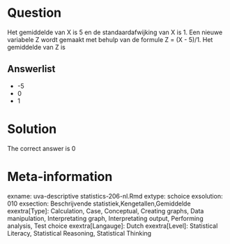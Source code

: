 Question
========

Het gemiddelde van X is 5 en de standaardafwijking van X is 1. Een nieuwe variabele Z wordt gemaakt met behulp van de formule Z = (X - 5)/1. Het gemiddelde van Z is 

Answerlist
----------
* -5
* 0
* 1

Solution
========

The correct answer is  0 

Meta-information
================
exname: uva-descriptive statistics-206-nl.Rmd 
extype: schoice 
exsolution: 010 
exsection: Beschrijvende statistiek,Kengetallen,Gemiddelde 
exextra[Type]: Calculation, Case, Conceptual, Creating graphs, Data manipulation, Interpretating graph, Interpretating output, Performing analysis, Test choice 
exextra[Langauge]: Dutch 
exextra[Level]: Statistical Literacy, Statistical Reasoning, Statistical Thinking 
